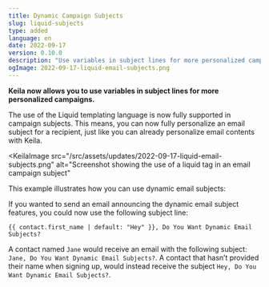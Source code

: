 ```yaml
---
title: Dynamic Campaign Subjects
slug: liquid-subjects
type: added
language: en
date: 2022-09-17
version: 0.10.0
description: "Use variables in subject lines for more personalized campaigns."
ogImage: 2022-09-17-liquid-email-subjects.png
---
```


**Keila now allows you to use variables in subject lines for more personalized campaigns.**

The use of the Liquid templating language is now fully supported in campaign
subjects. This means, you can now fully personalize an email subject for a
recipient, just like you can already personalize email contents with Keila.

<KeilaImage
  src="/src/assets/updates/2022-09-17-liquid-email-subjects.png"
  alt="Screenshot showing the use of a liquid tag in an email campaign subject"
></KeilaImage>

This example illustrates how you can use dynamic email subjects:

If you wanted to send an email announcing the dynamic email subject features,
you could now use the following subject line:

`{{ contact.first_name | default: "Hey" }}, Do You Want Dynamic Email Subjects?`

A contact named `Jane` would receive an email with the following subject:
`Jane, Do You Want Dynamic Email Subjects?`. A contact that hasn’t provided
their name when signing up, would instead receive the subject
`Hey, Do You Want Dynamic Email Subjects?`.
